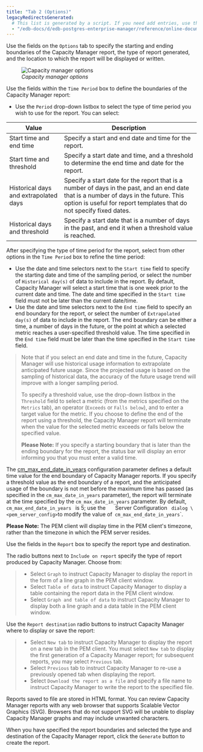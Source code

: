 ```yaml
---
title: "Tab 2 (Options)"
legacyRedirectsGenerated:
  # This list is generated by a script. If you need add entries, use the `legacyRedirects` key.
  - "/edb-docs/d/edb-postgres-enterprise-manager/reference/online-documentation/8.0/capacity_manager_options.html"
---
```


<div id="capacity_manager_options" class="registered_link"></div>

Use the fields on the `Options` tab to specify the starting and ending boundaries of the Capacity Manager report, the type of report generated, and the location to which the report will be displayed or written.

<figure><img src="../../images/capacity_manager_options.png" class="align-center" alt="Capacity manager options" /><figcaption aria-hidden="true"><em>Capacity manager options</em></figcaption></figure>

Use the fields within the `Time Period` box to define the boundaries of the Capacity Manager report:

-   Use the `Period` drop-down listbox to select the type of time period you wish to use for the report. You can select:

| Value                                 | Description                                                                                                                                                                                                   |
| ------------------------------------- | ------------------------------------------------------------------------------------------------------------------------------------------------------------------------------------------------------------- |
| Start time and end time               | Specify a start and end date and time for the report.                                                                                                                                                         |
| Start time and threshold              | Specify a start date and time, and a threshold to determine the end time and date for the report.                                                                                                             |
| Historical days and extrapolated days | Specify a start date for the report that is a number of days in the past, and an end date that is a number of days in the future. This option is useful for report templates that do not specify fixed dates. |
| Historical days and threshold         | Specify a start date that is a number of days in the past, and end it when a threshold value is reached.                                                                                                      |

After specifying the type of time period for the report, select from other options in the `Time Period` box to refine the time period:

-   Use the date and time selectors next to the `Start time` field to specify the starting date and time of the sampling period, or select the number of `Historical day(s)` of data to include in the report. By default, Capacity Manager will select a start time that is one week prior to the current date and time. The date and time specified in the `Start time` field must not be later than the current date/time.
-   Use the date and time selectors next to the `End time` field to specify an end boundary for the report, or select the number of `Extrapolated day(s)` of data to include in the report. The end boundary can be either a time, a number of days in the future, or the point at which a selected metric reaches a user-specified threshold value. The time specified in the `End time` field must be later than the time specified in the `Start time` field.

> Note that if you select an end date and time in the future, Capacity Manager will use historical usage information to extrapolate anticipated future usage. Since the projected usage is based on the sampling of historical data, the accuracy of the future usage trend will improve with a longer sampling period.
>
> To specify a threshold value, use the drop-down listbox in the `Threshold` field to select a metric (from the metrics specified on the `Metrics` tab), an operator (`Exceeds` or `Falls below`), and to enter a target value for the metric. If you choose to define the end of the report using a threshold, the Capacity Manager report will terminate when the value for the selected metric exceeds or falls below the specified value.
>
> **Please Note:** If you specify a starting boundary that is later than the ending boundary for the report, the status bar will display an error informing you that you must enter a valid time.

The [cm_max_end_date_in_years](../02_pem_server_config/01_pem_config_options/#pem_config_options) configuration parameter defines a default time value for the end boundary of Capacity Manager reports. If you specify a threshold value as the end boundary of a report, and the anticipated usage of the boundary is not met before the maximum time has passed (as specified in the `cm_max_date_in_years` parameter), the report will terminate at the time specified by the `cm_max_date_in_years` parameter. By default, `cm_max_end_date_in_years ` is 5; use the `   `Server Configuration ` dialog \<pem_server_config>`to modify the value of` cm_max_end_date_in_years`\`.

**Please Note:** The PEM client will display time in the PEM client's timezone, rather than the timezone in which the PEM server resides.

Use the fields in the `Report` box to specify the report type and destination.

The radio buttons next to `Include on report` specify the type of report produced by Capacity Manager. Choose from:

> -   Select `Graph` to instruct Capacity Manager to display the report in the form of a line graph in the PEM client window.
> -   Select `Table of data` to instruct Capacity Manager to display a table containing the report data in the PEM client window.
> -   Select `Graph and table of data` to instruct Capacity Manager to display both a line graph and a data table in the PEM client window.

Use the `Report destination` radio buttons to instruct Capacity Manager where to display or save the report:

> -   Select `New tab` to instruct Capacity Manager to display the report on a new tab in the PEM client. You must select `New tab` to display the first generation of a Capacity Manager report; for subsequent reports, you may select `Previous` tab.
> -   Select `Previous` tab to instruct Capacity Manager to re-use a previously opened tab when displaying the report.
> -   Select `Download the report as a file` and specify a file name to instruct Capacity Manager to write the report to the specified file.

Reports saved to file are stored in HTML format. You can review Capacity Manager reports with any web browser that supports Scalable Vector Graphics (SVG). Browsers that do not support SVG will be unable to display Capacity Manager graphs and may include unwanted characters.

When you have specified the report boundaries and selected the type and destination of the Capacity Manager report, click the `Generate` button to create the report.
